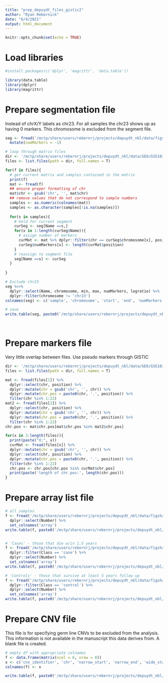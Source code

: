 ```yaml
---
title: "prep_depuydt_files_gistic2"
author: "Ryan Rebernick"
date: "6/4/2021"
output: html_document
---
```


```r
knitr::opts_chunk$set(echo = TRUE)
```

# Load libraries
```r

#install.packages(c('dplyr', 'magrittr', 'data.table'))

library(data.table)
library(dplyr)
library(magrittr)

```



# Prepare segmentation file
Instead of chrX/Y labels as chr23. For all samples the chr23 shows up as having 0 markers. This chromosome is excluded from the segment file.
```r

seg <- fread('/mctp/share/users/rebernrj/projects/depuydt_nbl/data/figshare/table3_segmented_copy_number_data.txt') %>%
  mutate(numMarkers = -1)

# loop through matrix files 
dir <- '/mctp/share/users/rebernrj/projects/depuydt_nbl/data/GEO/GSE103123/GSE103123_processed_matrix_tables/'
files <- list.files(path = dir, full.names = T)

for(f in files){
  # get current matrix and samples contained in the matrix
  print(f)
  mat <- fread(f)
  ## ensure proper formatting of chr
  mat$chr <- gsub('chr', '', mat$chr)
  ## remove values that do not correspond to sample numbers
  samples <- as.numeric(colnames(mat))
  samples <- as.character(samples[!is.na(samples)])
  
  for(s in samples){
    # hold for current segment
    curSeg <- seg[Name ==s,]
    for(x in 1:length(curSeg$Name)){
      # assign number of markers
      curMat <- mat %>% dplyr::filter(chr == curSeg$chromosome[x], position <= curSeg$max[x], position >= curSeg$min[x])
      curSeg$numMarkers[x] <- length(curMat$position)
    }
    # reassign to segment file
    seg[Name ==s] <- curSeg
  }
  
}

# Exclude chr23
seg %<>% 
  dplyr::select(Name, chromosome, min, max, numMarkers, logratio) %>%
  dplyr::filter(chromosome != 'chr23')
colnames(seg) <- c('sample', 'chromosome', 'start', 'end', 'numMarkers', 'logRatio')

# save 
write.table(seg, paste0('/mctp/share/users/rebernrj/projects/depuydt_nbl/int/gistic2/depuydt_seg_', format(Sys.time(), "%Y-%m-%d"), '.txt'), row.names = F, col.names = T, sep = '\t', quote = F)




```



# Prepare markers file
Very little overlap between files. Use pseudo markers through GISTIC
```r

dir <- '/mctp/share/users/rebernrj/projects/depuydt_nbl/data/GEO/GSE103123/GSE103123_processed_matrix_tables/'
files <- list.files(path = dir, full.names = T)

mat <- fread(files[1]) %>% 
  dplyr::select(chr, position) %>%
  dplyr::mutate(chr = gsub('chr', '', chr)) %>%
  dplyr::mutate(chr.pos = paste0(chr, '.', position)) %>%
  filter(chr %in% 1:22)
mat2 <- fread(files[2]) %>% 
  dplyr::select(chr, position) %>% 
  dplyr::mutate(chr = gsub('chr', '', chr)) %>%
  dplyr::mutate(chr.pos = paste0(chr, '.', position)) %>%
  filter(chr %in% 1:22)
chr.pos <- mat$chr.pos[mat$chr.pos %in% mat2$chr.pos]

for(x in 3:length(files)){
  print(paste("X:", x))
  curMat <- fread(files[x]) %>% 
  dplyr::mutate(chr = gsub('chr', '', chr)) %>%
  dplyr::select(chr, position) %>% 
  dplyr::mutate(chr.pos = paste0(chr, '.', position)) %>%
  filter(chr %in% 1:22)
  chr.pos <- chr.pos[chr.pos %in% curMat$chr.pos]
  print(paste('length of chr.pos:', length(chr.pos)))
}


```



# Prepare array list file
```r

# all samples
f <- fread('/mctp/share/users/rebernrj/projects/depuydt_nbl/data/figshare/table1_sample_metadata.txt') %>%
  dplyr::select(Number) %>%
  set_colnames('array')
write.table(f, paste0('/mctp/share/users/rebernrj/projects/depuydt_nbl/int/gistic2/depuydt_array_list_all_', format(Sys.time(), "%Y-%m-%d"), '.txt'), row.names = F, col.names = T, sep = '\t', quote = F)


# 'Cases' - those that die w/in 1.5 years
f <- fread('/mctp/share/users/rebernrj/projects/depuydt_nbl/data/figshare/table1_sample_metadata.txt') %>%
  dplyr::filter(Class == 'case') %>%
  dplyr::select(Number) %>%
  set_colnames('array')
write.table(f, paste0('/mctp/share/users/rebernrj/projects/depuydt_nbl/int/gistic2/depuydt_array_list_cases_', format(Sys.time(), "%Y-%m-%d"), '.txt'), row.names = F, col.names = T, sep = '\t', quote = F)

# 'Controls' - those that survive at least 5 years follow up
f <- fread('/mctp/share/users/rebernrj/projects/depuydt_nbl/data/figshare/table1_sample_metadata.txt') %>%
  dplyr::filter(Class == 'control') %>%
  dplyr::select(Number) %>%
  set_colnames('array')
write.table(f, paste0('/mctp/share/users/rebernrj/projects/depuydt_nbl/int/gistic2/depuydt_array_list_controls_', format(Sys.time(), "%Y-%m-%d"), '.txt'), row.names = F, col.names = T, sep = '\t', quote = F)

```



# Prepare CNV file
This file is for specifying germ line CNVs to be excluded from the analysis. This information is not available in the manuscript this data derives from. A blank file is created.
```r

# empty df with appropriate colnames
f <- data.frame(matrix(ncol = 6, nrow = 0))
x <- c('cnv_identifier', 'chr', 'narrow_start', 'narrow_end', 'wide_start', 'wide_end')
colnames(f) <- x

write.table(f, paste0('/mctp/share/users/rebernrj/projects/depuydt_nbl/int/gistic2/depuydt_cnv_', format(Sys.time(), "%Y-%m-%d"), '.txt'), row.names = F, col.names = T, sep = '\t', quote = F)

```

